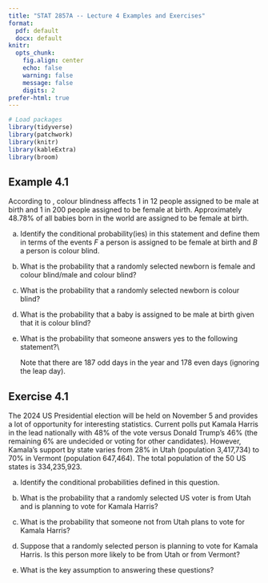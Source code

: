 ```yaml
---
title: "STAT 2857A -- Lecture 4 Examples and Exercises"
format: 
  pdf: default
  docx: default
knitr: 
  opts_chunk:
    fig.align: center
    echo: false
    warning: false
    message: false
    digits: 2
prefer-html: true
---
```


```r
# Load packages
library(tidyverse)
library(patchwork)
library(knitr)
library(kableExtra)
library(broom)
```

## Example 4.1

According to \url{http://https://www.colourblindawareness.org/}, colour blindness affects 1 in 12 people assigned to be male at birth and 1 in 200 people assigned to be female at birth. Approximately 48.78\% of all babies born in the world are assigned to be female at birth.

a) Identify the conditional probability(ies) in this statement and define them in terms of the events $F$ a person is assigned to be female at birth and $B$ a person is colour blind.
      
b) What is the probability that a randomly selected newborn is female and colour blind/male and colour blind?

c) What is the probability that a randomly selected newborn is colour blind?

d) What is the probability that a baby is assigned to be male at birth given that it is colour blind?

e) What is the probability that someone answers yes to the following statement?\\
\begin{quote}
  I am colour blind \textbf{OR\footnote{We will always use the inclusive or so that the statement is true if one or both are true.}} my birthday falls on an odd numbered day of the month. 
\end{quote}
Note that there are 187 odd days in the year and 178 even days (ignoring the leap day). 

## Exercise 4.1

The 2024 US Presidential election will be held on November 5 and provides a lot of opportunity for interesting statistics. Current polls put Kamala Harris in the lead nationally with 48% of the vote versus Donald Trump's 46% (the remaining 6% are undecided or voting for other candidates). However, Kamala's support by state varies from 28% in Utah (population 3,417,734) to 70% in Vermont (population 647,464). The total population of the 50 US states is 334,235,923. 

a) Identify the conditional probabilities defined in this question.

b) What is the probability that a randomly selected US voter is from Utah and is planning to vote for Kamala Harris?

c) What is the probability that someone not from Utah plans to vote for Kamala Harris?

d) Suppose that a randomly selected person is planning to vote for Kamala Harris. Is this person more likely to be from Utah or from Vermont? 

e) What is the key assumption to answering these questions?